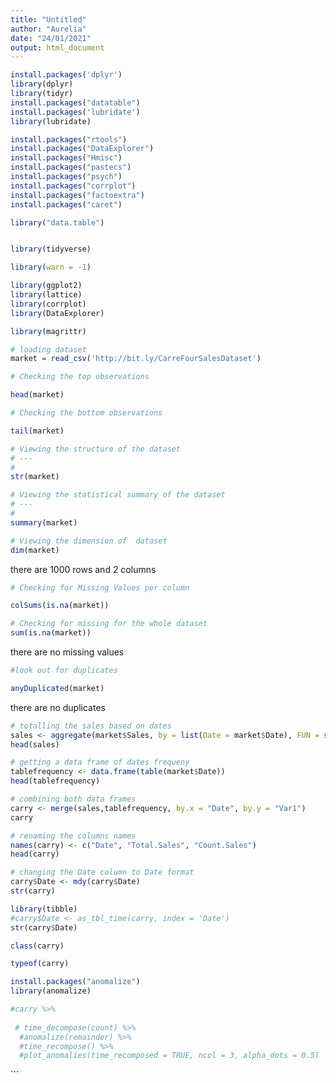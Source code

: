 ```yaml
---
title: "Untitled"
author: "Aurelia"
date: "24/01/2021"
output: html_document
---
```


```r

install.packages('dplyr')
library(dplyr)
library(tidyr)
install.packages("datatable")
install.packages('lubridate')
library(lubridate)

install.packages("rtools")
install.packages("DataExplorer") 
install.packages("Hmisc") 
install.packages("pastecs")
install.packages("psych") 
install.packages("corrplot") 
install.packages("factoextra") 
install.packages("caret")
```
```r
library("data.table") 


library(tidyverse) 

library(warn = -1) 

library(ggplot2) 
library(lattice)
library(corrplot) 
library(DataExplorer) 

library(magrittr) 
```


```r
# loading dataset
market = read_csv('http://bit.ly/CarreFourSalesDataset')
```

```r
# Checking the top observations

head(market)
```

```r
# Checking the bottom observations

tail(market)
```

```r
# Viewing the structure of the dataset
# ---
#
str(market)
```
```r
# Viewing the statistical summary of the dataset
# ---
# 
summary(market)
```
```r
# Viewing the dimension of  dataset
dim(market)
```

there are 1000 rows and 2 columns

```r
# Checking for Missing Values per column

colSums(is.na(market))
```

```r
# Checking for missing for the whole dataset
sum(is.na(market))
```
there are no missing values

```r
#look out for duplicates

anyDuplicated(market)
```
there are no duplicates

```r
# totalling the sales based on dates 
sales <- aggregate(market$Sales, by = list(Date = market$Date), FUN = sum)
head(sales)
```

```r
# getting a data frame of dates frequeny
tablefrequency <- data.frame(table(market$Date))
head(tablefrequency)
```

```r
# combining both data frames 
carry <- merge(sales,tablefrequency, by.x = "Date", by.y = "Var1")
carry
```


```r
# renaming the columns names
names(carry) <- c("Date", "Total.Sales", "Count.Sales") 
head(carry)
```
```r
# changing the Date column to Date format
carry$Date <- mdy(carry$Date) 
str(carry)
```
```r
library(tibble)
#carry$Date <- as_tbl_time(carry, index = 'Date') 
str(carry$Date)
```
```r
class(carry)
```
```r
typeof(carry)
```

```r
install.packages("anomalize")
library(anomalize)

```
```r
#carry %>% 
  
 # time_decompose(count) %>%
  #anomalize(remainder) %>% 
  #time_recompose() %>% 
  #plot_anomalies(time_recomposed = TRUE, ncol = 3, alpha_dots = 0.5)
```

















```






